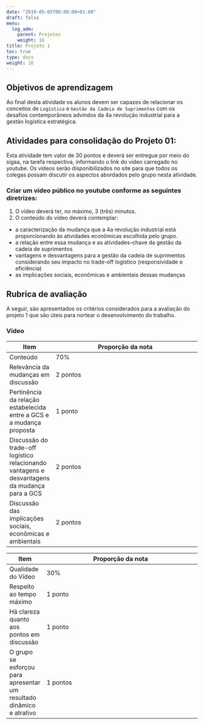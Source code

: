 ```yaml
---
date: "2019-05-05T00:00:00+01:00"
draft: false
menu:
  log_adm:
    parent: Projetos
    weight: 16
title: Projeto 1
toc: true
type: docs
weight: 16
---
```



## Objetivos de aprendizagem

Ao final desta atividade os alunos devem ser capazes de relacionar os conceitos de `Logística` e `Gestão da Cadeia de Suprimentos` com os desafios contemporâneos advindos da 4a revolução industrial para a gestão logística estratégica. 

## Atividades para consolidação do Projeto 01:

Esta atividade tem valor de 30 pontos e deverá ser entregue por meio do sigaa, na tarefa respectiva, informando o link do vídeo carregado no youtube. Os vídeos serão disponibilizados no site para que todos os colegas possam discutir os aspectos abordados pelo grupo nesta atividade. 


### Criar um vídeo público no youtube conforme as seguintes diretrizes:

1. O vídeo deverá ter, no máximo, 3 (três) minutos.
2. O conteúdo do vídeo deverá contemplar:
- a caracterização da mudança que a 4a revolução industrial está proporcionando às atividades econômicas escolhida pelo grupo.
- a relação entre essa mudança e as atividades-chave da gestão da cadeia de suprimentos 
- vantagens e desvantagens para a gestão da cadeia de suprimentos considerando seu impacto no trade-off logístico (responsividade e eficiência)
- as implicações sociais, econômicas e ambientais dessas mudanças

## Rubrica de avaliação

A seguir, são apresentados os critérios considerados para a avaliação do projeto 1 que são úteis para nortear o desenvolvimento do trabalho. 

### Vídeo

|Item|Proporção da nota
|----|-----------------
|Conteúdo |70%
|Relevância da mudanças em discussão|2 pontos
|Pertinência da relação estabelecida entre a GCS e a mudança proposta|1 ponto
|Discussão do trade-off logístico relacionando vantagens e desvantagens da mudança para a GCS|2 pontos
|Discussão das implicações sociais, econômicas e ambientais|2 pontos

|Item|Proporção da nota
|----|-----------------
|Qualidade do Vídeo|30%
|Respeito ao tempo máximo|1 ponto 	 
|Há clareza quanto aos pontos em discussão|1 ponto
|O grupo se esforçou para apresentar um resultado dinâmico e atrativo| 1 pontos
